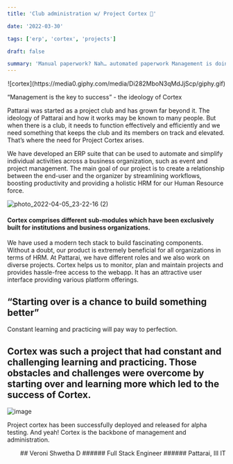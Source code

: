 ```yaml
---
title: 'Club administration w/ Project Cortex 📐'

date: '2022-03-30'

tags: ['erp', 'cortex', 'projects']

draft: false

summary: 'Manual paperwork? Nah… automated paperwork Management is doing things right, leadership is doing the right things. Management tools at Pattarai'
---
```


<div align="center">![cortex](https://media0.giphy.com/media/Di282MboN3qMdJjScp/giphy.gif)</div>

“Management is the key to success” - the ideology of Cortex

Pattarai was started as a project club and has grown far beyond it. The ideology of Pattarai and how it works may be known to many people. But when there is a club, it needs to function effectively and efficiently and we need something that keeps the club and its members on track and elevated. That’s where the need for Project Cortex arises.

We have developed an ERP suite that can be used to automate and simplify individual activities across a business organization, such as event and project management. The main goal of our project is to create a relationship between the end-user and the organizer by streamlining workflows, boosting productivity and providing a holistic HRM for our Human Resource force.

![photo_2022-04-05_23-22-16 (2)](https://user-images.githubusercontent.com/67854393/161819313-88eaaa1c-9ff1-448c-be48-61daed448d4e.jpg)


#### Cortex comprises different sub-modules which have been exclusively built for institutions and business organizations.

We have used a modern tech stack to build fascinating components. Without a doubt, our product is extremely beneficial for all organizations in terms of HRM. At Pattarai, we have different roles and we also work on diverse projects. Cortex helps us to monitor, plan and maintain projects and provides hassle-free access to the webapp. It has an attractive user interface providing various platform offerings.

## “Starting over is a chance to build something better”

Constant learning and practicing will pay way to perfection.

## Cortex was such a project that had constant and challenging learning and practicing. Those obstacles and challenges were overcome by starting over and learning more which led to the success of Cortex.

![image](https://user-images.githubusercontent.com/67854393/161809428-bc5aacee-5a6f-415f-8c47-4ffae318cd05.png)

Project cortex has been successfully deployed and released for alpha testing. And yeah! Cortex is the backbone of management and administration.

<div align="right">
## Veroni Shwetha D
###### Full Stack Engineer
###### Pattarai, III IT

</div>
